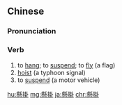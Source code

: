 {{also|悬挂}}
==Chinese==
{{zh-forms|s=悬挂}}

===Pronunciation===
{{zh-pron
|m=xuánguà
|c=jyun4 gwaa3
|mn=qz,xm,zz:hiân-kòa/qz:soân-kòa
|cat=v
}}

===Verb===
{{zh-verb}}

# to [[hang]]; to [[suspend]]; to [[fly]] (a flag)
# [[hoist]] (a typhoon signal)
# to [[suspend]] (a motor vehicle)

[[hu:懸掛]]
[[mg:懸掛]]
[[ja:懸掛]]
[[chr:懸掛]]